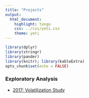 ```yaml
---
title: "Projects"
output:   
  html_document:
    highlight: tango
    css: ../css/yeti.css
    theme: yeti
---
```


```r
library(dplyr)
library(stringr)
library(pander)
library(knitr); library(kableExtra)
opts_chunk$set(echo = FALSE)
```

### Exploratory Analysis 

* [2017: Volatilization Study](2017_VolatilizationStudy/2017_VolatilizationStudy.html)




